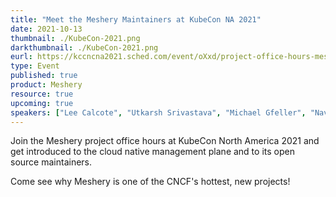 ```yaml
---
title: "Meet the Meshery Maintainers at KubeCon NA 2021"
date: 2021-10-13
thumbnail: ./KubeCon-2021.png
darkthumbnail: ./KubeCon-2021.png
eurl: https://kccncna2021.sched.com/event/oXxd/project-office-hours-meshery?iframe=yes&w=100%&sidebar=yes&bg=no
type: Event
published: true
product: Meshery
resource: true
upcoming: true
speakers: ["Lee Calcote", "Utkarsh Srivastava", "Michael Gfeller", "Navendu Pottekkat", "Hussaina Begum", "Rodolfo Martinez Vega"]
---
```

Join the Meshery project office hours at KubeCon North America 2021 and get introduced to the cloud native management plane and to its open source maintainers.

Come see why Meshery is one of the CNCF's hottest, new projects!
